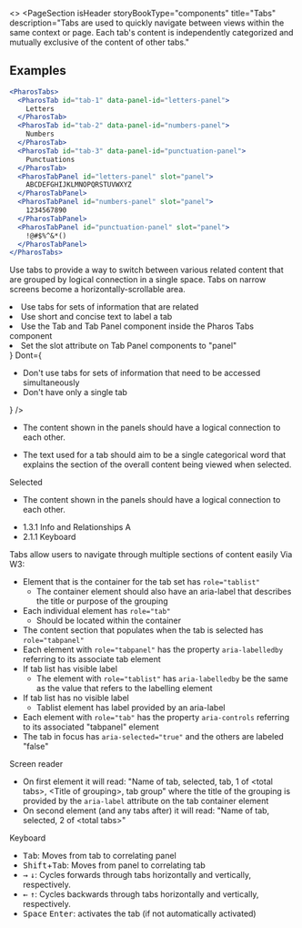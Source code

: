
<>
<PageSection
  isHeader
  storyBookType="components"
  title="Tabs"
  description="Tabs are used to quickly navigate between views within the same context or page. Each tab's content is independently categorized and mutually exclusive of the content of other tabs."
></PageSection>

## Examples

```jsx live
<PharosTabs>
  <PharosTab id="tab-1" data-panel-id="letters-panel">
    Letters
  </PharosTab>
  <PharosTab id="tab-2" data-panel-id="numbers-panel">
    Numbers
  </PharosTab>
  <PharosTab id="tab-3" data-panel-id="punctuation-panel">
    Punctuations
  </PharosTab>
  <PharosTabPanel id="letters-panel" slot="panel">
    ABCDEFGHIJKLMNOPQRSTUVWXYZ
  </PharosTabPanel>
  <PharosTabPanel id="numbers-panel" slot="panel">
    1234567890
  </PharosTabPanel>
  <PharosTabPanel id="punctuation-panel" slot="panel">
    !@#$%^&*()
  </PharosTabPanel>
</PharosTabs>
```

<PageSection topMargin title="Usage">
  <p>
    Use tabs to provide a way to switch between various related content that are grouped by logical
    connection in a single space. Tabs on narrow screens become a horizontally-scrollable area.
  </p>
</PageSection>

<PageSection title="Best practices">
  <BestPractices
    Do={
      <ul>
        <li>Use tabs for sets of information that are related</li>
        <li>Use short and concise text to label a tab</li>
        <li>Use the Tab and Tab Panel component inside the Pharos Tabs component</li>
        <li>Set the slot attribute on Tab Panel components to "panel"</li>
      </ul>
    }
    Dont={
      <ul>
        <li>Don't use tabs for sets of information that need to be accessed simultaneously</li>
        <li>Don't have only a single tab</li>
      </ul>
    }
  />
</PageSection>

<PageSection title="Content guidelines">
  <PageSection title="Panel" subSectionLevel={1}>
    <ul>
      <li>The content shown in the panels should have a logical connection to each other.</li>
    </ul>
  </PageSection>
  <PageSection title="Tab" subSectionLevel={1}>
    <ul>
      <li>
        The text used for a tab should aim to be a single categorical word that explains the section
        of the overall content being viewed when selected.
      </li>
    </ul>
  </PageSection>
</PageSection>

<PageSection title="States">
  <PageSection title="Tab" subSectionLevel={1}>
    <PharosHeading level={'4'} preset={'1--bold'}>
      Selected
    </PharosHeading>
    <ul>
      <li>The content shown in the panels should have a logical connection to each other.</li>
    </ul>
  </PageSection>
</PageSection>

<PageSection title="Accessibility">
  <PageSection title="Relevant WCAG guidelines" subSectionLevel={1} lessMargin>
    <ul>
      <li>
        <PharosLink href="https://www.w3.org/WAI/WCAG21/Understanding/info-and-relationships.html">
          1.3.1 Info and Relationships A
        </PharosLink>
      </li>
      <li>
        <PharosLink href="https://www.w3.org/WAI/WCAG21/Understanding/keyboard.html">
          2.1.1 Keyboard
        </PharosLink>
      </li>
    </ul>
  </PageSection>
  <PageSection title="Importance" subSectionLevel={1} lessMargin>
    Tabs allow users to navigate through multiple sections of content easily
  </PageSection>
  <PageSection title="Code expectations" subSectionLevel={1} lessMargin>
    Via <PharosLink href="https://www.w3.org/TR/wai-aria-practices/#tabpanel">W3</PharosLink>:
    <ul>
      <li>
        Element that is the container for the tab set has <code>role="tablist"</code>
        <ul>
          <li>
            The container element should also have an aria-label that describes the title or purpose
            of the grouping
          </li>
        </ul>
      </li>
      <li>
        Each individual element has <code>role="tab"</code>
        <ul>
          <li>Should be located within the container</li>
        </ul>
      </li>
      <li>
        The content section that populates when the tab is selected has <code>role="tabpanel"</code>
      </li>
      <li>
        Each element with <code>role="tabpanel"</code> has the property <code>aria-labelledby</code>
        referring to its associate tab element
      </li>
      <li>
        If tab list has visible label
        <ul>
          <li>
            The element with <code>role="tablist"</code> has <code>aria-labelledby</code> be the
            same as the value that refers to the labelling element
          </li>
        </ul>
      </li>
      <li>
        If tab list has no visible label
        <ul>
          <li>Tablist element has label provided by an aria-label</li>
        </ul>
      </li>
      <li>
        Each element with <code>role="tab"</code> has the property <code>aria-controls</code>
        referring to its associated "tabpanel" element
      </li>
      <li>
        The tab in focus has <code>aria-selected="true"</code> and the others are labeled "false"
      </li>
    </ul>
  </PageSection>
  <PageSection title="Expected actions" subSectionLevel={1} lessMargin>
    <div style={{ marginBottom: 'var(--pharos-spacing-1-x)' }}>
      <PharosHeading level={'4'} preset={'1--bold'}>
        Screen reader
      </PharosHeading>
      <ul>
        <li>
          On first element it will read: "Name of tab, selected, tab, 1 of &lt;total tabs&gt;,
          &lt;Title of grouping&gt;, tab group" where the title of the grouping is provided by the
          <code>aria-label</code> attribute on the tab container element
        </li>
        <li>
          On second element (and any tabs after) it will read: "Name of tab, selected, 2 of
          &lt;total tabs&gt;"
        </li>
      </ul>
    </div>
    <PharosHeading level={'4'} preset={'1--bold'}>
      Keyboard
    </PharosHeading>
    <ul>
      <li>
        <kbd>Tab</kbd>: Moves from tab to correlating panel
      </li>
      <li>
        <kbd>Shift</kbd>+<kbd>Tab</kbd>: Moves from panel to correlating tab
      </li>
      <li>
        <kbd>→</kbd>
        <kbd>↓</kbd>: Cycles forwards through tabs horizontally and vertically, respectively.
      </li>
      <li>
        <kbd>←</kbd>
        <kbd>↑</kbd>: Cycles backwards through tabs horizontally and vertically, respectively.
      </li>
      <li>
        <kbd>Space</kbd>
        <kbd>Enter</kbd>: activates the tab (if not automatically activated)
      </li>
    </ul>
  </PageSection>
</PageSection>
</>
